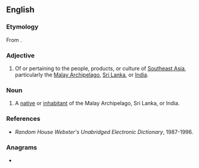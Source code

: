 ==English==

===Etymology===
From {{m|en|East Indies}}. <!--then what is the link to "Indian"?-->

===Adjective===
{{en-adj}}

# Of or pertaining to the people, products, or culture of [[Southeast Asia]], particularly the [[Malay Archipelago]], [[Sri Lanka]], or [[India]].

===Noun===
{{en-noun}}

# A [[native]] or [[inhabitant]] of the Malay Archipelago, Sri Lanka, or India.

===References===
* ''Random House Webster's Unabridged Electronic Dictionary'', 1987-1996.

===Anagrams===
* {{anagrams|en|a=aadeiinnst|insaniated}}